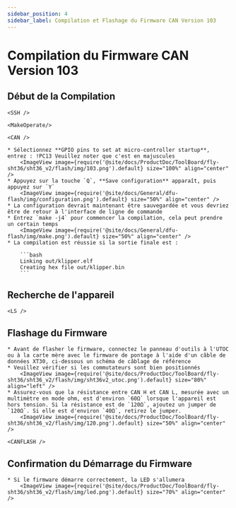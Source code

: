 ```yaml
---
sidebar_position: 4
sidebar_label: Compilation et Flashage du Firmware CAN Version 103
---
```




# Compilation du Firmware CAN Version 103

## Début de la Compilation

    <SSH />

    <MakeOperate/>

    <CAN />

    * Sélectionnez **GPIO pins to set at micro-controller startup**, entrez : !PC13 Veuillez noter que c'est en majuscules
        <ImageView image={require('@site/docs/ProductDoc/ToolBoard/fly-sht36/sht36_v2/flash/img/103.png').default} size="100%" align="center" />
    * Appuyez sur la touche `Q`, **Save configuration** apparaît, puis appuyez sur `Y`
        <ImageView image={require('@site/docs/General/dfu-flash/img/configuration.png').default} size="50%" align="center" />
    * La configuration devrait maintenant être sauvegardée et vous devriez être de retour à l'interface de ligne de commande
    * Entrez `make -j4` pour commencer la compilation, cela peut prendre un certain temps
        <ImageView image={require('@site/docs/General/dfu-flash/img/make.png').default} size="50%" align="center" />
    * La compilation est réussie si la sortie finale est :

        ```bash
        Linking out/klipper.elf
        Creating hex file out/klipper.bin
        ```

## Recherche de l'appareil

    <LS />


## Flashage du Firmware

    * Avant de flasher le firmware, connectez le panneau d'outils à l'UTOC ou à la carte mère avec le firmware de pontage à l'aide d'un câble de données XT30, ci-dessous un schéma de câblage de référence
    * Veuillez vérifier si les commutateurs sont bien positionnés
        <ImageView image={require('@site/docs/ProductDoc/ToolBoard/fly-sht36/sht36_v2/flash/img/sht36v2_utoc.png').default} size="80%" align="left" />
    * Assurez-vous que la résistance entre CAN H et CAN L, mesurée avec un multimètre en mode ohm, est d'environ `60Ω` lorsque l'appareil est hors tension. Si la résistance est de `120Ω`, ajoutez un jumper de `120Ω`. Si elle est d'environ `40Ω`, retirez le jumper.
        <ImageView image={require('@site/docs/ProductDoc/ToolBoard/fly-sht36/sht36_v2/flash/img/120.png').default} size="50%" align="center" />

    <CANFLASH />

## Confirmation du Démarrage du Firmware

    * Si le firmware démarre correctement, la LED s'allumera
        <ImageView image={require('@site/docs/ProductDoc/ToolBoard/fly-sht36/sht36_v2/flash/img/led.png').default} size="70%" align="center" />